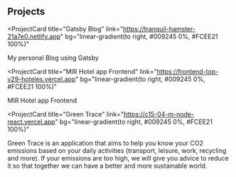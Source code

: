 ## Projects
<ProjectCard
  title="Gatsby Blog"
  link="https://tranquil-hamster-21a7e0.netlify.app"
  bg="linear-gradient(to right, #009245 0%, #FCEE21 100%)"
>
My personal Blog using Gatsby
</ProjectCard>

<ProjectCard
  title="MIR Hotel app Frontend"
  link="https://frontend-top-v29-hoteles.vercel.app"
  bg="linear-gradient(to right, #009245 0%, #FCEE21 100%)"
>
MIR Hotel app Frontend 
</ProjectCard>

<ProjectCard
  title="Green Trace"
  link="https://c15-04-m-node-react.vercel.app"
  bg="linear-gradient(to right, #009245 0%, #FCEE21 100%)"
>
Green Trace is an application that aims to help you know your CO2 emissions based on your daily activities (transport, leisure, work, recycling and more). If your emissions are too high, we will give you advice to reduce it so that together we can have a better and more sustainable world.
</ProjectCard>

